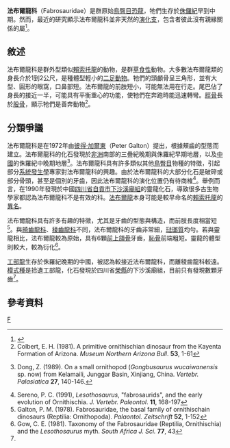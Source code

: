 {{Automatic taxobox
| taxon = Fabrosauridae
| authority = 
| status = fossil
| fossil_range = [[侏儸紀|侏儸紀]]早至中期,{{fossil_range|199|155}}
| subdivision_ranks = [[屬|屬]]
| subdivision = 
*?[[灵龙属|灵龙属]] ''Agilisaurus''
*?[[法布尔龙属|法布尔龙属]] ''Fabrosaurus''
*?[[工部龙属|工部龙属]] ''Gongbusaurus''
*?[[赖索托龙属|赖索托龙属]] ''Lesothosaurus''
*?[[始奔龙属|始奔龙属]] ''Eocursor''
}}
'''法布爾龍科'''（Fabrosauridae）是群原始[[鳥臀目|鳥臀目]][[恐龍|恐龍]]，牠們生存於[[侏儸紀|侏儸紀]]早到中期。然而，最近的研究顯示法布爾龍科並非天然的[[演化支|演化支]]，包含者彼此沒有親緣關係的屬<ref name=WW90>{{cite book |last=Weishampel |first=David B. |coauthors=and Witmer, Lawrence M. |editor=Weishampel, David B.; Dodson, Peter; and Osmólska, Halszka (eds.)|title=The Dinosauria |edition=1st |year=1990 |publisher=University of California Press |location=Berkeley |isbn=0-520-06727-4 |pages=416-425 |chapter=''Lesothosaurus'', ''Pisanosaurus'', and ''Technosaurus''}}</ref>。

==敘述==
法布爾龍科是群外型類似[[賴索托龍|賴索托龍]]的動物，是群[[草食性|草食性]]動物。大多數法布爾龍類的身長介於1到2公尺，是種體型輕小的[[二足動物|二足動物]]。牠們的頭顱骨呈三角形，並有大型、圓形的眼窩，口鼻部短。法布爾龍的前肢短小，可能無法用在行走。尾巴佔了身長的接近一半，可能具有平衡重心的功能，使牠們在奔跑時能迅速轉彎。[[脛骨|脛骨]]長於[[股骨|股骨]]，顯示牠們是善奔動物<ref>Colbert, E. H. (1981). A primitive ornithischian dinosaur from the Kayenta Formation of Arizona. ''Museum Northern Arizona Bull''. '''53''', 1-61</ref>。

==分類爭議==
法布爾龍科是在1972年由[[彼得·加爾東|彼得·加爾東]]（Peter Galton）提出，根據頰齒的型態而建立。法布爾龍科的化石發現於[[非洲|非洲]]南部的三疊紀晚期與侏羅紀早期地層，以及[[中國|中國]]的侏羅紀中晚期地層<ref name=Dong1989>{{zh}}Dong, Z. (1989). On a small ornithopod (''Gongbusaurus wucaiwanensis'' sp. now) from Kelamaili, Junggar Basin, Xinjiang, China. ''Vertebr. Palasiatica'' '''27''', 140-146.</ref>。法布爾龍科具有許多類似其他[[鳥臀目|鳥臀目]]物種的特徵，引起部分[[系統發生學|系統發生學]]專家對法布爾龍科的興趣。由於法布爾龍科的大部分化石是破碎或部分骨頭，甚至是個別的牙齒，因此法布爾龍科的演化位置仍有待商榷<ref>Sereno, P. C. (1991), ''Lesothosaurus'', "fabrosaurids", and the early evolution of Ornithischia. ''J. Vertebr. Paleontol''. '''11''', 168-197</ref>。舉例而言，在1990年發現於中國[[四川省|四川省]][[自貢市|自貢市]][[下沙溪廟組|下沙溪廟組]]的靈龍化石，導致很多古生物學家都認為法布爾龍科不是有效的科。[[法布爾龍|法布爾龍]]本身可能是較早命名的[[賴索托龍|賴索托龍]]的[[異名|異名]]。

法布爾龍科具有許多有趣的特徵，尤其是牙齒的型態與構造，而前肢長度相當短<ref>Galton, P. M. (1978). Fabrosauridae, the basal family of ornithischain dinosaurs (Reptilia: Ornithopoda). ''Palaontol. Zeitschrift'' '''52''', 1-152</ref>。與[[畸齒龍科|畸齒龍科]]、[[稜齒龍科|稜齒龍科]]不同，法布爾龍科的牙齒非常細，[[琺瑯質|琺瑯質]]均勻。若與靈龍相比，法布爾龍較為原始，具有6顆[[前上頜骨|前上頜骨]]牙齒，[[恥骨|恥骨]]前端粗短。靈龍的體型則較大，較為衍化<ref>Gow, C. E. (1981). Taxonomy of the Fabrosauridae (Reptilia, Ornithischia) and the ''Lesothosaurus'' myth. ''South Africa J. Sci.'' '''77''', 43</ref>。

[[工部龍|工部龍]]生存於侏羅紀晚期的中國，被認為較接近法布爾龍科，而離稜齒龍科較遠。[[模式種|模式種]]是拾遺工部龍，化石發現於四川省[[榮縣|榮縣]]的下沙溪廟組，目前只有發現數顆牙齒<ref name=Dong1989/>。

==參考資料==
{{Reflist}}
{{Taxonbar|from=Q1390908}}

[[Category:鳥臀目|F]]